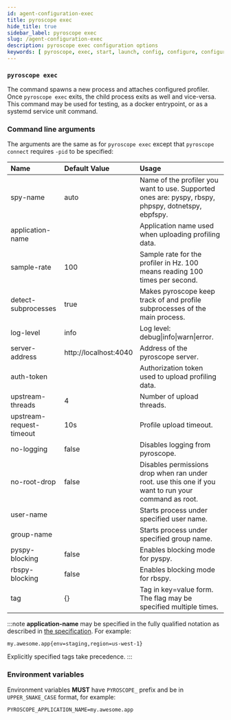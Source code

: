 ```yaml
---
id: agent-configuration-exec
title: pyroscope exec
hide_title: true
sidebar_label: pyroscope exec
slug: /agent-configuration-exec
description: pyroscope exec configuration options
keywords: [ pyroscope, exec, start, launch, config, configure, configuration, setup, options, arguments, cli, env, environment, variables ]
---
```


### `pyroscope exec`

The command spawns a new process and attaches configured profiler. Once `pyroscope exec` exits, the child process exits
as well and vice-versa. This command may be used for testing, as a docker entrypoint, or as a systemd service unit command.

### Command line arguments

The arguments are the same as for `pyroscope exec` except that `pyroscope connect` requires `-pid` to be specified:

<!-- generate-sample-config:exec:md -->
| Name | Default Value | Usage |
| :- | :- | :- |
| spy-name | auto | Name of the profiler you want to use. Supported ones are: pyspy, rbspy, phpspy, dotnetspy, ebpfspy. |
| application-name |  | Application name used when uploading profiling data. |
| sample-rate | 100 | Sample rate for the profiler in Hz. 100 means reading 100 times per second. |
| detect-subprocesses | true | Makes pyroscope keep track of and profile subprocesses of the main process. |
| log-level | info | Log level: debug&#124;info&#124;warn&#124;error. |
| server-address | http://localhost:4040 | Address of the pyroscope server. |
| auth-token |  | Authorization token used to upload profiling data. |
| upstream-threads | 4 | Number of upload threads. |
| upstream-request-timeout | 10s | Profile upload timeout. |
| no-logging | false | Disables logging from pyroscope. |
| no-root-drop | false | Disables permissions drop when ran under root. use this one if you want to run your command as root. |
| user-name |  | Starts process under specified user name. |
| group-name |  | Starts process under specified group name. |
| pyspy-blocking | false | Enables blocking mode for pyspy. |
| rbspy-blocking | false | Enables blocking mode for rbspy. |
| tag | {} | Tag in key=value form. The flag may be specified multiple times. |
<!-- /generate-sample-config -->

:::note
**application-name** may be specified in the fully qualified notation as described in [the specification](/docs/flameql#notation). For example:
```
my.awesome.app{env=staging,region=us-west-1}
```
Explicitly specified tags take precedence.
:::

### Environment variables

Environment variables **MUST** have `PYROSCOPE_` prefix and be in `UPPER_SNAKE_CASE` format, for example:
```shell
PYROSCOPE_APPLICATION_NAME=my.awesome.app
```
